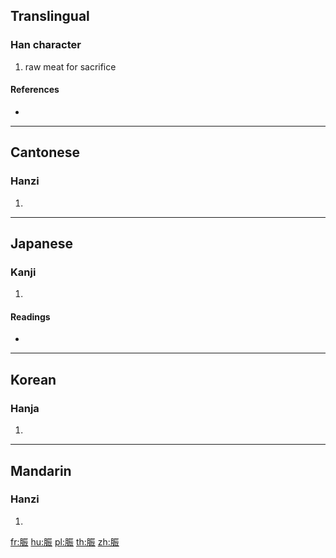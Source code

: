 {{character info/new}}
==Translingual==

===Han character===
{{Han char|rn=130|rad=肉|as=07|sn=11|four=71232|canj=BMMV}}

# raw meat for sacrifice

====References====
* {{Han ref|kx=0983.250|dkj=29527|dj=1436.150|hdz=32076.080|uh=8124|ud=33060|bh=B2E9|bd=45801}}

----

==Cantonese==

===Hanzi===
{{yue-hanzi|jyut=|y=san4}}

# {{defn|lang=yue|sort=肉07}}

----

==Japanese==

===Kanji===
{{ja-kanji|grade=|rs=肉07}}

# {{defn|lang=ja|sort=肉07}}

====Readings====
* {{ja-readings|on=[[しん]] (shin)|kun=[[ひもろぎ]] (himorogi), [[くちびる]] (kuchibiru)|nanori=}}

----

==Korean==

===Hanja===
{{ko-hanja|hangeul=신|eumhun=|rv=sin|mr=sin|y=sin}}

# {{defn|lang=ko|sort=肉07}}

----

==Mandarin==

===Hanzi===
{{cmn-hanzi|pin=[[shèn]] ([[shen4]])|wg=shen<sup>4</sup>}}

# {{defn|lang=cmn|sort=肉07}}

[[fr:脤]]
[[hu:脤]]
[[pl:脤]]
[[th:脤]]
[[zh:脤]]